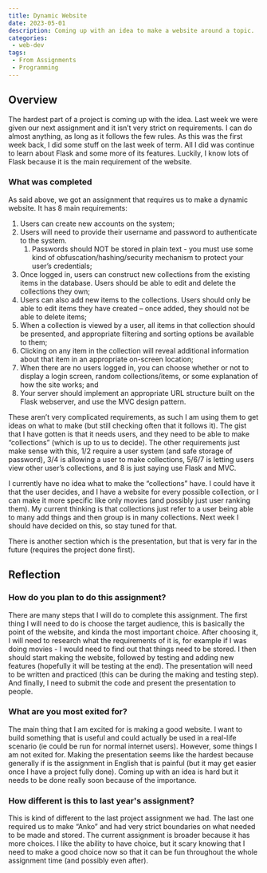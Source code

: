 ```yaml
---
title: Dynamic Website
date: 2023-05-01
description: Coming up with an idea to make a website around a topic.
categories:
 - web-dev
tags:
 - From Assignments
 - Programming
---
```


## Overview

The hardest part of a project is coming up with the idea. Last week we were given our next assignment and it isn’t very strict on requirements. I can do almost anything, as long as it follows the few rules. As this was the first week back, I did some stuff on the last week of term. All I did was continue to learn about Flask and some more of its features. Luckily, I know lots of Flask because it is the main requirement of the website.

### What was completed

As said above, we got an assignment that requires us to make a dynamic website. It has 8 main requirements:

1. Users can create new accounts on the system;
2. Users will need to provide their username and password to authenticate to the system.
    1. Passwords should NOT be stored in plain text - you must use some kind of obfuscation/hashing/security mechanism to protect your user’s credentials;
3. Once logged in, users can construct new collections from the existing items in the database. Users should be able to edit and delete the collections they own;
4. Users can also add new items to the collections. Users should only be able to edit items they have created – once added, they should not be able to delete items;
5. When a collection is viewed by a user, all items in that collection should be presented, and appropriate filtering and sorting options be available to them;
6. Clicking on any item in the collection will reveal additional information about that item in an appropriate on-screen location;
7. When there are no users logged in, you can choose whether or not to display a login screen, random collections/items, or some explanation of how the site works; and
8. Your server should implement an appropriate URL structure built on the Flask webserver, and use the MVC design pattern.

These aren’t very complicated requirements, as such I am using them to get ideas on what to make (but still checking often that it follows it). The gist that I have gotten is that it needs users, and they need to be able to make “collections” (which is up to us to decide). The other requirements just make sense with this, 1/2 require a user system (and safe storage of password), 3/4 is allowing a user to make collections, 5/6/7 is letting users view other user’s collections, and 8 is just saying use Flask and MVC.

I currently have no idea what to make the “collections” have. I could have it that the user decides, and I have a website for every possible collection, or I can make it more specific like only movies (and possibly just user ranking them). My current thinking is that collections just refer to a user being able to many add things and then group is in many collections. Next week I should have decided on this, so stay tuned for that.

There is another section which is the presentation, but that is very far in the future (requires the project done first).

## Reflection

### How do you plan to do this assignment?

There are many steps that I will do to complete this assignment. The first thing I will need to do is choose the target audience, this is basically the point of the website, and kinda the most important choice. After choosing it, I will need to research what the requirements of it is, for example if I was doing movies - I would need to find out that things need to be stored. I then should start making the website, followed by testing and adding new features (hopefully it will be testing at the end). The presentation will need to be written and practiced (this can be during the making and testing step). And finally, I need to submit the code and present the presentation to people.

### What are you most exited for?

The main thing that I am excited for is making a good website. I want to build something that is useful and could actually be used in a real-life scenario (ie could be run for normal internet users). However, some things I am not exited for. Making the presentation seems like the hardest because generally if is the assignment in English that is painful (but it may get easier once I have a project fully done). Coming up with an idea is hard but it needs to be done really soon because of the importance.

### How different is this to last year's assignment?

This is kind of different to the last project assignment we had. The last one required us to make “Anko” and had very strict boundaries on what needed to be made and stored. The current assignment is broader because it has more choices. I like the ability to have choice, but it scary knowing that I need to make a good choice now so that it can be fun throughout the whole assignment time (and possibly even after).
